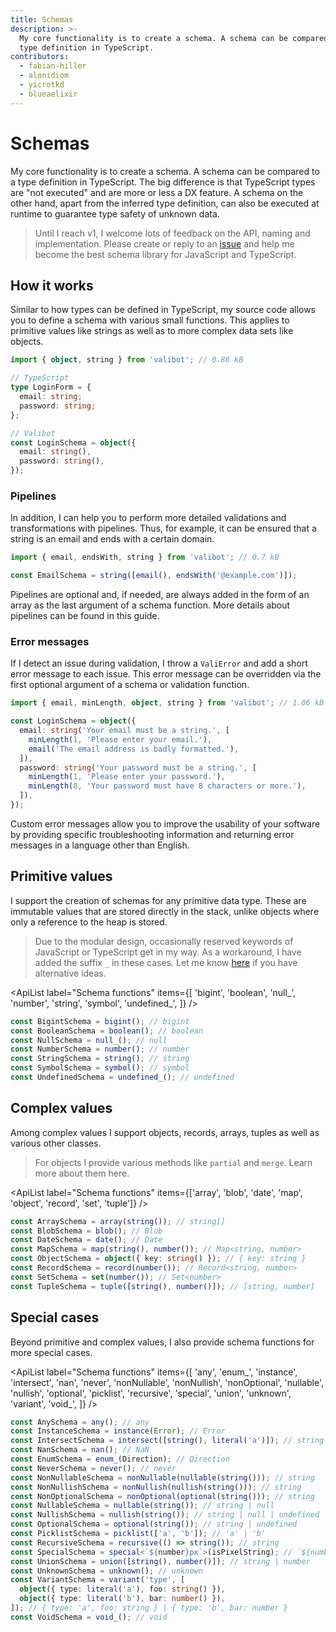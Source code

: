 ```yaml
---
title: Schemas
description: >-
  My core functionality is to create a schema. A schema can be compared to a
  type definition in TypeScript.
contributors:
  - fabian-hiller
  - alonidiom
  - yicrotkd
  - blueaelixir
---
```



# Schemas

My core functionality is to create a schema. A schema can be compared to a type definition in TypeScript. The big difference is that TypeScript types are "not executed" and are more or less a DX feature. A schema on the other hand, apart from the inferred type definition, can also be executed at runtime to guarantee type safety of unknown data.

> Until I reach v1, I welcome lots of feedback on the API, naming and implementation. Please create or reply to an [issue](https://github.com/fabian-hiller/valibot/issues) and help me become the best schema library for JavaScript and TypeScript.

## How it works

Similar to how types can be defined in TypeScript, my source code allows you to define a schema with various small functions. This applies to primitive values like strings as well as to more complex data sets like objects.

```ts
import { object, string } from 'valibot'; // 0.86 kB

// TypeScript
type LoginForm = {
  email: string;
  password: string;
};

// Valibot
const LoginSchema = object({
  email: string(),
  password: string(),
});
```

### Pipelines

In addition, I can help you to perform more detailed validations and transformations with pipelines. Thus, for example, it can be ensured that a string is an email and ends with a certain domain.

```ts
import { email, endsWith, string } from 'valibot'; // 0.7 kB

const EmailSchema = string([email(), endsWith('@example.com')]);
```

Pipelines are optional and, if needed, are always added in the form of an array as the last argument of a schema function. More details about pipelines can be found in <Link href="/guides/pipelines/">this guide</Link>.

### Error messages

If I detect an issue during validation, I throw a <Link href="/api/ValiError/">`ValiError`</Link> and add a short error message to each issue. This error message can be overridden via the first optional argument of a schema or validation function.

```ts
import { email, minLength, object, string } from 'valibot'; // 1.06 kB

const LoginSchema = object({
  email: string('Your email must be a string.', [
    minLength(1, 'Please enter your email.'),
    email('The email address is badly formatted.'),
  ]),
  password: string('Your password must be a string.', [
    minLength(1, 'Please enter your password.'),
    minLength(8, 'Your password must have 8 characters or more.'),
  ]),
});
```

Custom error messages allow you to improve the usability of your software by providing specific troubleshooting information and returning error messages in a language other than English.

## Primitive values

I support the creation of schemas for any primitive data type. These are immutable values that are stored directly in the stack, unlike objects where only a reference to the heap is stored.

> Due to the modular design, occasionally reserved keywords of JavaScript or TypeScript get in my way. As a workaround, I have added the suffix `_` in these cases. Let me know [here](https://github.com/fabian-hiller/valibot/issues/new) if you have alternative ideas.

<ApiList
  label="Schema functions"
  items={[
    'bigint',
    'boolean',
    'null_',
    'number',
    'string',
    'symbol',
    'undefined_',
  ]}
/>

```ts
const BigintSchema = bigint(); // bigint
const BooleanSchema = boolean(); // boolean
const NullSchema = null_(); // null
const NumberSchema = number(); // number
const StringSchema = string(); // string
const SymbolSchema = symbol(); // symbol
const UndefinedSchema = undefined_(); // undefined
```

## Complex values

Among complex values I support objects, records, arrays, tuples as well as various other classes.

> For objects I provide various methods like <Link href="/api/partial/">`partial`</Link> and <Link href="/api/merge/">`merge`</Link>. Learn more about them <Link href="/guides/methods/">here</Link>.

<ApiList
  label="Schema functions"
  items={['array', 'blob', 'date', 'map', 'object', 'record', 'set', 'tuple']}
/>

```ts
const ArraySchema = array(string()); // string[]
const BlobSchema = blob(); // Blob
const DateSchema = date(); // Date
const MapSchema = map(string(), number()); // Map<string, number>
const ObjectSchema = object({ key: string() }); // { key: string }
const RecordSchema = record(number()); // Record<string, number>
const SetSchema = set(number()); // Set<number>
const TupleSchema = tuple([string(), number()]); // [string, number]
```

## Special cases

Beyond primitive and complex values, I also provide schema functions for more special cases.

<ApiList
  label="Schema functions"
  items={[
    'any',
    'enum_',
    'instance',
    'intersect',
    'nan',
    'never',
    'nonNullable',
    'nonNullish',
    'nonOptional',
    'nullable',
    'nullish',
    'optional',
    'picklist',
    'recursive',
    'special',
    'union',
    'unknown',
    'variant',
    'void_',
  ]}
/>

```ts
const AnySchema = any(); // any
const InstanceSchema = instance(Error); // Error
const IntersectSchema = intersect([string(), literal('a')]); // string & 'a'
const NanSchema = nan(); // NaN
const EnumSchema = enum_(Direction); // Direction
const NeverSchema = never(); // never
const NonNullableSchema = nonNullable(nullable(string())); // string
const NonNullishSchema = nonNullish(nullish(string())); // string
const NonOptionalSchema = nonOptional(optional(string())); // string
const NullableSchema = nullable(string()); // string | null
const NullishSchema = nullish(string()); // string | null | undefined
const OptionalSchema = optional(string()); // string | undefined
const PicklistSchema = picklist(['a', 'b']); // 'a' | 'b'
const RecursiveSchema = recursive(() => string()); // string
const SpecialSchema = special<`${number}px`>(isPixelString); // `${number}px`
const UnionSchema = union([string(), number()]); // string | number
const UnknownSchema = unknown(); // unknown
const VariantSchema = variant('type', [
  object({ type: literal('a'), foo: string() }),
  object({ type: literal('b'), bar: number() }),
]); // { type: 'a', foo: string } | { type: 'b', bar: number }
const VoidSchema = void_(); // void
```
